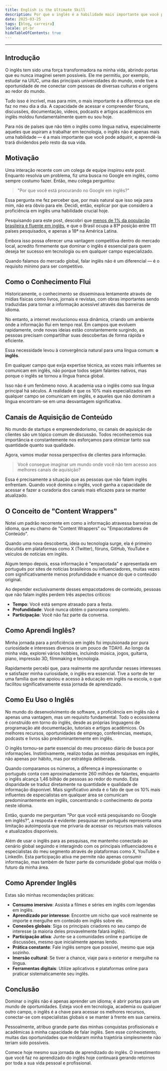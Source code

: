 ```yaml
---
title: English is the Ultimate Skill
description: Por que o inglês é a habilidade mais importante que você pode aprender
date: 2025-03-25
tags: [blog, carreira]
locale: pt-br
hideTableOfContents: true
---
```


---

## Introdução

O inglês tem sido uma força transformadora na minha vida, abrindo portas que eu nunca imaginei serem possíveis. Ele me permitiu, por exemplo, estudar na UIUC, uma das principais universidades do mundo, onde tive a oportunidade de me conectar com pessoas de diversas culturas e origens ao redor do mundo. 

Tudo isso é incrível, mas para mim, o mais importante é a diferença que ele faz no meu dia a dia. A capacidade de acessar e compreender fóruns, discussões, documentação, vídeos, podcasts e artigos acadêmicos em inglês moldou fundamentalmente quem eu sou hoje.

Para nós de países que não têm o inglês como língua nativa, especialmente aqueles que aspiram a trabalhar em tecnologia, o inglês não é apenas mais uma habilidade — é a mais importante que você pode adquirir, e aprendê-la trará dividendos pelo resto da sua vida.

## Motivação

Uma interação recente com um colega de equipe inspirou este post. Enquanto resolvia um problema, fiz uma busca no Google em inglês, como sempre costumo fazer. Então, meu colega perguntou:

> "Por que você está procurando no Google em inglês?"

Essa pergunta me fez perceber que, por mais natural que isso seja para mim, não era óbvio para ele. Decidi, então, explicar por que considero a proficiência em inglês uma habilidade crucial hoje.

Pesquisando para este post, descobri que [menos de 1% da população brasileira é fluente em inglês](https://www.ef.com/wwen/epi/), e que o Brasil ocupa a 81ª posição entre 111 países pesquisados, e apenas a 18ª na América Latina.

Embora isso possa oferecer uma vantagem competitiva dentro do mercado local, acredito firmemente que dominar o inglês é essencial para quem deseja ter sucesso em tecnologia ou em qualquer campo especializado.

Quando falamos do mercado global, falar inglês não é um diferencial — é o requisito mínimo para ser competitivo.

## Como o Conhecimento Flui

Historicamente, o conhecimento se disseminava lentamente através de mídias físicas como livros, jornais e revistas, com obras importantes sendo traduzidas para tornar a informação acessível através das barreiras de idioma.

No entanto, a internet revolucionou essa dinâmica, criando um ambiente onde a informação flui em tempo real. Em campos que evoluem rapidamente, onde novas ideias estão constantemente surgindo, as pessoas precisam compartilhar suas descobertas de forma rápida e eficiente.

Essa necessidade levou à convergência natural para uma língua comum: **o inglês**.

Em qualquer campo que exija expertise técnica, as vozes mais influentes se comunicam em inglês, não porque todos sejam falantes nativos, mas porque o inglês se tornou a língua franca global.

Isso não é um fenômeno novo. A academia usa o inglês como sua língua principal há séculos. A realidade é que os 10% mais especializados em qualquer campo se comunicam em inglês, e aqueles que não dominam a língua encontram-se em uma desvantagem significativa.

## Canais de Aquisição de Conteúdo

No mundo de startups e empreendedorismo, os canais de aquisição de clientes são um tópico comum de discussão. Todos reconhecemos sua importância e constantemente nos esforçamos para otimizar tanto sua quantidade quanto sua qualidade.

Agora, vamos mudar nossa perspectiva de clientes para informação.

> Você consegue imaginar um mundo onde você não tem acesso aos melhores canais de aquisição?

Essa é precisamente a situação que as pessoas que não falam inglês enfrentam. Quando você domina o inglês, você ganha a capacidade de acessar e fazer a curadoria dos canais mais eficazes para se manter atualizado.

## O Conceito de "Content Wrappers"

Notei um padrão recorrente em como a informação atravessa barreiras de idioma, que eu chamo de "Content Wrappers" ou "Empacotadores de Conteúdo".

Quando uma nova descoberta, ideia ou tecnologia surge, ela é primeiro discutida em plataformas como X (Twitter), fóruns, GitHub, YouTube e veículos de notícias em inglês.

Algum tempo depois, essa informação é "empacotada" e apresentada em português por sites de notícias brasileiros ou influenciadores, muitas vezes com significativamente menos profundidade e nuance do que o conteúdo original.

Ao depender exclusivamente desses empacotadores de conteúdo, pessoas que não falam inglês perdem três aspectos críticos:

- **Tempo**: Você está sempre atrasado para a festa.
- **Profundidade**: Você nunca obtém o panorama completo.
- **Participação**: Você não faz parte da conversa.

## Como Aprendi Inglês?

Minha jornada para a proficiência em inglês foi impulsionada por pura curiosidade e interesses diversos (e um pouco de TDAH). Ao longo da minha vida, explorei vários hobbies, incluindo música, jogos, guitarra, piano, impressão 3D, filmmaking e tecnologia.

Rapidamente percebi que, para realmente me aprofundar nesses interesses e satisfazer minha curiosidade, o inglês era essencial. Tive a sorte de ter uma família que me apoiou e acesso à educação em inglês na escola, o que facilitou significativamente essa jornada de aprendizado.

## Como Eu Uso o Inglês

No mundo do desenvolvimento de software, a proficiência em inglês não é apenas uma vantagem, mas um requisito fundamental. Todo o ecossistema é construído em torno do inglês, desde as próprias linguagens de programação até documentação, tutoriais e artigos acadêmicos. Os melhores recursos, oportunidades de emprego, conferências, meetups, podcasts e livros são predominantemente em inglês.

O inglês tornou-se parte essencial do meu processo diário de busca por informações. Instintivamente, realizo todas as minhas pesquisas em inglês, não apenas por hábito, mas por estratégia deliberada.

Quando comparamos os números, a diferença é impressionante: o português conta com aproximadamente 260 milhões de falantes, enquanto o inglês alcança 1,46 bilhão de pessoas ao redor do mundo. Esta disparidade se traduz diretamente na quantidade e qualidade de informação disponível. Mais significativo ainda é o fato de que os 10% mais influentes de especialistas em qualquer área se comunicam predominantemente em inglês, concentrando o conhecimento de ponta neste idioma.

Então, quando me perguntam "Por que você está pesquisando no Google em inglês?", a resposta é evidente: pesquisar em português representa uma limitação autoimposta que me privaria de acessar os recursos mais valiosos e atualizados disponíveis.

Além de usar o inglês para as pesquisas, me mantenho conectado ao cenário global seguindo e interagindo com os principais influenciadores e especialistas do meu segmento através de plataformas como X, YouTube e LinkedIn. Esta participação ativa me permite não apenas consumir informação, mas também de fazer parte da comunidade global que molda o futuro da minha área.

## Como Aprender Inglês

Estas são minhas recomendações práticas:

- **Consumo imersivo**: Assista a filmes e séries em inglês com legendas em inglês.
- **Aprendizado por interesse**: Encontre um nicho que você realmente se importe e mergulhe em conteúdo em inglês sobre ele.
- **Conexões globais**: Siga os principais criadores no seu campo de interesse (a maioria deles provavelmente falará inglês).
- **Participação ativa**: Junte-se a comunidades online e participe de discussões, mesmo que inicialmente apenas lendo.
- **Prática constante**: Fale inglês sempre que possível, mesmo que seja sozinho.
- **Imersão cultural**: Se tiver a chance, viaje para o exterior e mergulhe na língua.
- **Ferramentas digitais**: Utilize aplicativos e plataformas online para praticar sistematicamente seu inglês.

## Conclusão

Dominar o inglês não é apenas aprender um idioma; é abrir portas para um mundo de oportunidades. Esteja você em tecnologia, academia ou qualquer outro campo, o inglês é a chave para acessar os melhores recursos, conectar-se com especialistas globais e se manter à frente em sua carreira. 

Pessoalmente, atribuo grande parte das minhas conquistas profissionais e acadêmicas à minha capacidade de falar inglês. Sem esse conhecimento, muitas das oportunidades que moldaram minha trajetória simplesmente não teriam sido possíveis.

Comece hoje mesmo sua jornada de aprendizado do inglês. O investimento que você faz no aprendizado do inglês hoje continuará gerando retornos por toda a sua vida pessoal e profissional.